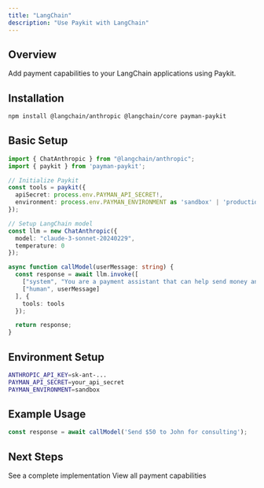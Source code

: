 ```yaml
---
title: "LangChain"
description: "Use Paykit with LangChain"
---
```


## Overview

Add payment capabilities to your LangChain applications using Paykit.

## Installation

```bash
npm install @langchain/anthropic @langchain/core payman-paykit
```

## Basic Setup

```typescript
import { ChatAnthropic } from "@langchain/anthropic";
import { paykit } from 'payman-paykit';

// Initialize Paykit
const tools = paykit({
  apiSecret: process.env.PAYMAN_API_SECRET!,
  environment: process.env.PAYMAN_ENVIRONMENT as 'sandbox' | 'production'
});

// Setup LangChain model
const llm = new ChatAnthropic({
  model: "claude-3-sonnet-20240229",
  temperature: 0
});

async function callModel(userMessage: string) {
  const response = await llm.invoke([
    ["system", "You are a payment assistant that can help send money and manage transactions."],
    ["human", userMessage]
  ], {
    tools: tools
  });

  return response;
}
```

## Environment Setup

```bash
ANTHROPIC_API_KEY=sk-ant-...
PAYMAN_API_SECRET=your_api_secret
PAYMAN_ENVIRONMENT=sandbox
```

## Example Usage

```typescript
const response = await callModel('Send $50 to John for consulting');
```

## Next Steps

<CardGroup>
  <Card
    title="Example App"
    icon="rocket"
    href="https://github.com/PaymanAI/payman-ai-sdk-qs"
  >
    See a complete implementation
  </Card>
  <Card
    title="Available Tools"
    icon="wrench"
    href="/main/toolkit"
  >
    View all payment capabilities
  </Card>
</CardGroup> 
